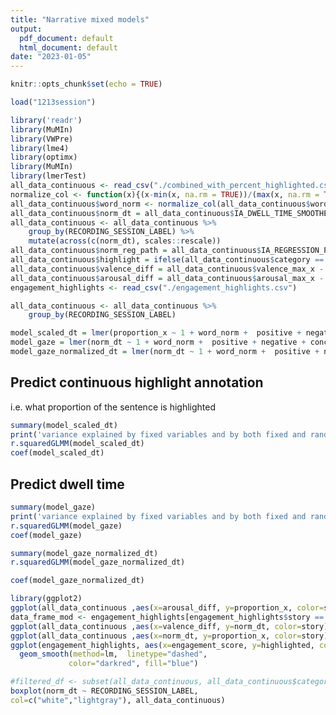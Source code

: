 ```yaml
---
title: "Narrative mixed models"
output:
  pdf_document: default
  html_document: default
date: "2023-01-05"
---
```


```r
knitr::opts_chunk$set(echo = TRUE)
```


```r
load("1213session")
```

```r
library('readr')
library(MuMIn)
library(VWPre)
library(lme4)
library(optimx)
library(MuMIn)
library(lmerTest)
all_data_continuous <- read_csv("./combined_with_percent_highlighted.csv")
normalize_col <- function(x){(x-min(x, na.rm = TRUE))/(max(x, na.rm = TRUE)-min(x, na.rm = TRUE))}
all_data_continuous$word_norm <- normalize_col(all_data_continuous$word)
all_data_continuous$norm_dt = all_data_continuous$IA_DWELL_TIME_SMOOTHED / all_data_continuous$word
all_data_continuous <- all_data_continuous %>%
    group_by(RECORDING_SESSION_LABEL) %>%
    mutate(across(c(norm_dt), scales::rescale))
all_data_continuous$norm_reg_path = all_data_continuous$IA_REGRESSION_PATH_DURATION_SMOOTHED / all_data_continuous$word
all_data_continuous$highlight = ifelse(all_data_continuous$category == 0, 0, 1)
all_data_continuous$valence_diff = all_data_continuous$valence_max_x - all_data_continuous$valence_min_x
all_data_continuous$arousal_diff = all_data_continuous$arousal_max_x - all_data_continuous$arousal_min_x
engagement_highlights <- read_csv("./engagement_highlights.csv")

```
```r
all_data_continuous <- all_data_continuous %>%
    group_by(RECORDING_SESSION_LABEL)
```

```r
model_scaled_dt = lmer(proportion_x ~ 1 + word_norm +  positive + negative + concreteness + valence_diff + norm_dt + arousal_diff + (1 | RECORDING_SESSION_LABEL) + (1 | story), data=all_data_continuous)
model_gaze = lmer(norm_dt ~ 1 + word_norm +  positive + negative + concreteness + valence_diff + arousal_diff + proportion_x + (1 | RECORDING_SESSION_LABEL) + (1 | story), data=all_data_continuous)
model_gaze_normalized_dt = lmer(norm_dt ~ 1 + word_norm +  positive + negative + concreteness + valence_avg_x + arousal_avg_x + proportion_x + (1 | RECORDING_SESSION_LABEL) + (1 | story), data=all_data_continuous)
```

## Predict continuous highlight annotation

i.e. what proportion of the sentence is highlighted

```r
summary(model_scaled_dt)
print('variance explained by fixed variables and by both fixed and random variables')
r.squaredGLMM(model_scaled_dt)
coef(model_scaled_dt)
```
## Predict dwell time
```r
summary(model_gaze)
print('variance explained by fixed variables and by both fixed and random variables')
r.squaredGLMM(model_gaze)
coef(model_gaze)
```
```r
summary(model_gaze_normalized_dt)
r.squaredGLMM(model_gaze_normalized_dt)
```
```r
coef(model_gaze_normalized_dt)
```

```r
library(ggplot2)
ggplot(all_data_continuous ,aes(x=arousal_diff, y=proportion_x, color=story)) + geom_point(alpha = .5) + facet_wrap(~RECORDING_SESSION_LABEL, nrow = 4, ncol = 6)
data_frame_mod <- engagement_highlights[engagement_highlights$story == 'SM',]
ggplot(all_data_continuous ,aes(x=valence_diff, y=norm_dt, color=story))+ geom_point(alpha = .5)   + facet_wrap(~RECORDING_SESSION_LABEL, nrow = 4, ncol = 6)
ggplot(all_data_continuous ,aes(x=norm_dt, y=proportion_x, color=story))+ geom_point(alpha = .5)   + facet_wrap(~RECORDING_SESSION_LABEL, nrow = 4, ncol = 6)
ggplot(engagement_highlights, aes(x=engagement_score, y=highlighted, color=story)) + geom_point() +
  geom_smooth(method=lm,  linetype="dashed",
             color="darkred", fill="blue")

```

```r
#filtered_df <- subset(all_data_continuous, all_data_continuous$category > 0)
boxplot(norm_dt ~ RECORDING_SESSION_LABEL,
col=c("white","lightgray"), all_data_continuous)
```